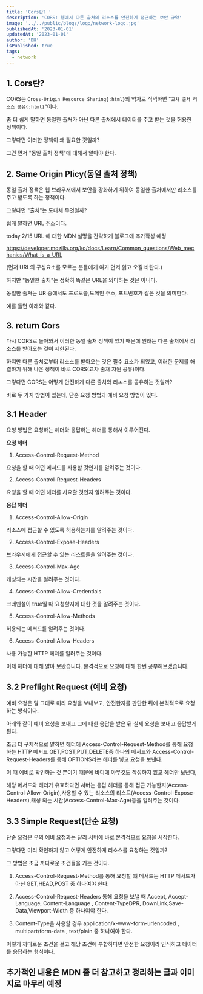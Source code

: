 ```yaml
---
title: 'Cors란? '
description: 'CORS: 웹에서 다른 출처의 리소스를 안전하게 접근하는 보안 규약'
image: '../../public/blogs/logo/network-logo.jpg'
publishedAt: '2023-01-01'
updatedAt: '2023-01-01'
author: 'DH'
isPublished: true
tags:
  - network
---
```


## 1. Cors란?

CORS는 `Cross-Origin Resource Sharing{:html}`의 약자로 직역하면 "`교차 출처 리소스 공유{:html}`"이다.

좀 더 쉽게 말하면 동일한 출처가 아닌 다른 출처에서 데이터를 주고 받는 것을 허용한 정책이다.

그렇다면 이러한 정책이 왜 필요한 것일까?

그건 먼저 "동일 출처 정책"에 대해서 알아야 한다.

## 2. Same Origin Plicy(동일 출처 정책)

동일 출처 정책은 웹 브라우저에서 보안을 강화하기 위하여 동일한 출처에서만 리소스를 주고 받도록 하는 정책이다.

그렇다면 "출처"는 도대체 무엇일까?

쉽게 말하면 URL 주소이다.

today 2/15 URL 에 대한 MDN 설명을 간략하게 블로그에 추가작성 예정

https://developer.mozilla.org/ko/docs/Learn/Common_questions/Web_mechanics/What_is_a_URL

(먼저 URL의 구성요소를 모르는 분들에게 여기 먼저 읽고 오길 바란다.)

하지만 "동일한 출처"는 정확히 똑같은 URL을 의미하는 것은 아니다.

동일한 출처는 UR 중에서도 프로토콜,도메인 주소, 포트번호가 같은 것을 의미한다.

예를 들면 아래와 같다.

## 3. return Cors

다시 CORS로 돌아와서 이러한 동일 출처 정책이 있기 때문에 원래는 다른 출처에서 리소스를 받아오는 것이 제한된다.

하지만 다른 출처로부터 리소스를 받아오는 것은 필수 요소가 되었고, 이러한 문제를 해결하기 위해 나온 정책이 바로 CORS(교차 출처 자원 공유)이다.

그렇다면 CORS는 어떻게 안전하게 다른 출처와 리ㅗ스를 공유하는 것일까?

바로 두 가지 방법이 있는데, 단순 요청 방법과 예비 요청 방법이 있다.

## 3.1 Header

요청 방법은 요청하는 헤더와 응답하는 헤더를 통해서 이루어진다.

<b>요청 헤더</b>

1. Access-Control-Request-Method

요청을 할 때 어떤 메서드를 사용할 것인지를 알려주는 것이다.

2. Access-Control-Request-Headers

요청을 할 때 어떤 헤더를 사요할 것인지 알려주는 것이다.

<b>응답 헤더</b>

1. Access-Control-Allow-Origin

리소스에 접근할 수 있도록 허용하는지를 알려주는 것이다.

2. Access-Control-Expose-Headers

브라우저에게 접근할 수 있는 리스트들을 알려주는 것이다.

3. Access-Control-Max-Age

캐싱되는 시간을 알려주는 것이다.

4. Access-Control-Allow-Credentials

크레덴셜이 true일 때 요청할지에 대한 것을 알려주는 것이다.

5. Access-Control-Allow-Methods

허용되는 메서드를 알려주는 것이다.

6. Access-Control-Allow-Headers

사용 가능한 HTTP 헤더를 알려주는 것이다.

이제 헤더에 대해 알아 보왔습니다. 본격적으로 요청에 대해 한번 공부해보겠습니다.

## 3.2 Preflight Request (예비 요청)

예비 요청은 말 그대로 미리 요청을 보내보고, 안전한지를 판단한 뒤에 본격적으로 요청하는 방식이다.

아래와 같이 예비 요청을 보내고 그에 대한 응답을 받은 뒤 실제 요청을 보내고 응답받게 된다.

조금 더 구체적으로 말하면 헤더에 Access-Control-Request-Method를 통해 요청하는 HTTP 메서드 GET,POST,PUT,DELETE중 하나의 메서드와 Access-Control-Request-Headers를 통해 OPTIONS라는 헤더를 넣고 요청을 보낸다.

이 때 예비로 확인하는 것 뿐이기 때문에 바디에 아무것도 작성하지 않고 헤더만 보낸다,

해당 메서드와 헤더가 유효하다면 서버는 응답 헤더를 통해 접근 가능한지(Access-Control-Allow-Origin),사용할 수 있는 리소스의 리스트(Access-Control-Expose-Headers),캐싱 되는 시간(Access-Control-Max-Age)등을 알려주는 것이다.

## 3.3 Simple Request(단순 요청)

단순 요청은 우의 예비 요청과는 달리 서버에 바로 본격적으로 요청을 시작한다.

그렇다면 미리 확인하지 않고 어떻게 안전하게 리소스를 요청하는 것일까?

그 방법은 조금 까다로운 조건들을 거는 것이다.

1. Access-Control-Request-Method를 통해 요청할 떄 메서드는 HTTP 메서드가 아닌 GET,HEAD,POST 중 하나여야 한다.

2. Access-Control-Request-Headers 통해 요청을 보낼 때 Accept, Accept-Language, Content-Language , Content-TypeDPR, DownLink,Save-Data,Viewport-Width 중 하나여야 한다.

3. Content-Type을 사용할 경우 application/x-www-form-urlencoded , multipart/form-data , text/plain 중 하나여야 한다.

이렇게 까다로운 조건을 걸고 해당 조건에 부합하다면 안전한 요청이라 인식하고 데이터를 응답하는 형식이다.

## 추가적인 내용은 MDN 좀 더 참고하고 정리하는 글과 이미지로 마무리 예정
